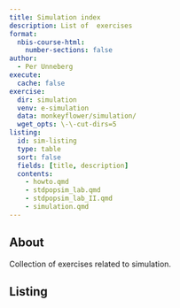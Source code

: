 ```yaml
---
title: Simulation index
description: List of  exercises
format:
  nbis-course-html:
    number-sections: false
author:
  - Per Unneberg
execute:
  cache: false
exercise:
  dir: simulation
  venv: e-simulation
  data: monkeyflower/simulation/
  wget_opts: \-\-cut-dirs=5
listing:
  id: sim-listing
  type: table
  sort: false
  fields: [title, description]
  contents:
    - howto.qmd
    - stdpopsim_lab.qmd
    - stdpopsim_lab_II.qmd
    - simulation.qmd
---
```


## About

Collection of exercises related to simulation.

## Listing

:::{#sim-listing}
:::
